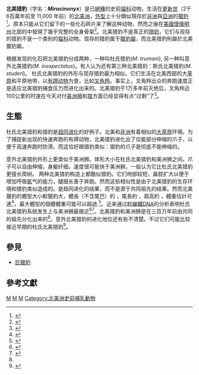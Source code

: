 {{Automatic taxobox
| taxon = Miracinonyx
| fossil_range = 晚[[上新世|上新世]] - 晚[[更新世|更新世]] {{fossilrange|2.6|0.011|latest=0}}
| image = Miracinonyx inexpectatus.jpg
| image_caption = ''Miracinonyx inexpectatus''
| name = 北美猎豹
| status = Fossil
| status_system = 
| authority = Adams (1979)
| subdivision_ranks = [[種|種]]
| subdivision =
杜氏北美猎豹 †''M. trumani''<br /> <small>Orr (1969)</small><br />
意外北美猎豹 †''M. inexpectatus''<br /> <small>[[Edward_Drinker_Cope|Cope]] (1895)</small>
}}

'''北美猎豹'''（学名：'''''Miracinonyx'''''）是已[[絕種|絕種]]的史前[[貓科|貓科]]动物，生活在[[更新世|更新世]]（2千6百萬年前至 11,000 年前）的[[北美洲|北美洲]]，[[形態學_(生物學)|外型]]上十分類似現存於[[非洲|非洲]]與[[亞洲|亞洲]]的[[獵豹|獵豹]]<ref>{{cite web|url=http://paleodb.org/cgi-bin/bridge.pl?action=checkTaxonInfo&taxon_no=41064&is_real_user=1|title=Miracinonyx Adams 1979 (American cheetah)|publisher=''Fossilworks'' website|accessdate=2013-12-02|archive-date=2012-10-13|archive-url=https://web.archive.org/web/20121013062405/http://paleodb.org/cgi-bin/bridge.pl?action=checkTaxonInfo&taxon_no=41064&is_real_user=1|dead-url=no}}</ref>。原本只能从它们留下的一些化石碎片来了解这种动物，然而之後在[[美國|美國]][[懷俄明州|懷俄明州]]北部的{{link-en|Natural Trap Cave}}中發現了幾乎完整的全身骨架<ref>{{cite web|url=https://www.researchgate.net/publication/267156684_Late_Pleistocene_paleoecology_and_large_mammal_taphonomy_Natural_Trap_Cave_Wyoming|title=Late Pleistocene, paleoecology and large mammal taphonomy, Natural Trap Cave, Wyoming|publisher=National Geographic Research & Exploration|date=1993|accessdate=2017-06-20|archive-date=2017-09-20|archive-url=https://web.archive.org/web/20170920190755/https://www.researchgate.net/publication/267156684_Late_Pleistocene_paleoecology_and_large_mammal_taphonomy_Natural_Trap_Cave_Wyoming|dead-url=no}}</ref>。北美猎豹不是真正的[[猎豹|猎豹]]，它们与现存的猎豹不是一个类别的[[猫科|猫科]]动物。现存的猎豹属于[[獵豹屬|獵豹屬]]，而北美猎豹則屬於北美獵豹屬。

根据发现的化石把北美猎豹分成两种，一种叫杜氏猎豹(''M. trumani''), 另一种叫意外北美猎豹(''M. inexpectatus'')。有人认为还有第三种北美猎豹：斯氏北美猎豹(''M. studeri'')。 杜氏北美猎豹的外形与现存猎豹最为相似。它们生活在北美西部的大[[草原|草原]]和平原地带，以[[有蹄动物|有蹄动物]]为食，比如[[叉角羚|叉角羚]]。事实上，叉角羚出众的奔跑速度正是适应北美猎豹捕食压力而进化出来的。北美猎豹于1万多年前灭绝后，叉角羚近100公里的时速在今天对付[[美洲狮|美洲狮]]和[[狼|狼]]方面已经显得有点“过剩”了<ref>{{cite book|last=Byers|first=John|title=American Pronghorn: Social Adaptations and the Ghosts of Predators Past|publisher=Chicago University Press|url=https://books.google.com/books?id=iFQgW0Mf5VoC|year=1998|pages=318|isbn=978-0-226-08699-6|access-date=2018-10-23|archive-date=2018-08-07|archive-url=https://web.archive.org/web/20180807105600/https://books.google.com/books?id=iFQgW0Mf5VoC|dead-url=no}}</ref>。

== 生態 ==
杜氏北美猎豹和猎豹是[[趋同进化|趋同进化]]的好例子。北美和[[非洲|非洲]]有着相似的[[大草原|大草原]]环境。为了捕捉新出现的快速奔跑的有蹄动物，北美猎豹进化出了仅能部分伸缩的爪子，以便于高速奔跑时防滑。而这恰好跟猎豹类似：猎豹的爪子是彻底不能伸缩的。

意外北美猎豹外形上更类似于美洲狮。体形大小在杜氏北美猎豹和美洲狮之间。爪子可以自由伸缩，身躯纤细。速度很可能快于美洲狮。一般认为它比杜氏北美猎豹更擅长爬树。
两种北美猎豹构造上都酷似猎豹。它们吻部较短，鼻腔扩大以便于增加呼吸[[氧|氧]]气的能力，腿细长善于奔跑。然而这些相似性是由于北美猎豹的生存环境和猎豹类似造成的。是趋同进化的结果，而不是源于共同祖先的结果。然而北美獵豹的體型大小較獵豹大，體長（不含尾巴）約 {{convert|170|cm|in|abbr=on}}，尾長約 {{convert|92|cm|in|abbr=on}}，肩高約 {{convert|85|cm|in|abbr=on}}，體重估計可達{{convert|70|kg|lb|abbr=on}}<ref>{{cite web|url=http://library.sandiegozoo.org/factsheets/_extinct/cheetah1_american/cheetah1_american.html|title=Extinct American Cheetah, Miracinonyx inexpectatus|publisher=San Diego Zoo factsheet|date=July 2010|accessdate=2013-12-02|archive-url=https://web.archive.org/web/20160304023142/http://library.sandiegozoo.org/factsheets/_extinct/cheetah1_american/cheetah1_american.html|archive-date=2016-03-04|dead-url=yes}}</ref>，最大體型的個體體重可能可以超過 {{convert|95|kg|lb|abbr=on}}<ref name=Caro>{{cite book|last=Caro|first=T.M. |authorlink=Tim Caro|title=Cheetahs of the Serengeti Plains: Group Living in an Asocial Species|url=https://archive.org/details/cheetahsofsereng0000caro|year=1994|publisher=University of Chicago Press|location=Chicago|isbn=0226094332|pages=500}}</ref>。近来通过[[粒線體DNA|粒線體DNA]]的分析表明杜氏北美猎豹系统发生上与美洲狮最接近<ref name=Barnett>{{cite journal |last1=Barnett |first1=Ross |last2=Barnes |first2=Ian |last3=Phillips |first3=Matthew J. |last4=Martin |first4=Larry D. |last5=Harington |first5=C. Richard |last6=Leonard |first6=Jennifer A. |last7=Cooper |first7=Alan |date=9 August 2005 |title=Evolution of the extinct Sabretooths and the American cheetah-like cat |journal=Current Biology |volume=15 |issue=15 |pages=R589–R590 |doi=10.1016/j.cub.2005.07.052 |pmid=16085477 |url=http://linkinghub.elsevier.com/retrieve/pii/S0960982205008365 |accessdate=2007-06-04 |archive-date=2017-11-02 |archive-url=https://web.archive.org/web/20171102160420/http://linkinghub.elsevier.com/retrieve/pii/S0960982205008365 |dead-url=no }}</ref><ref>{{Cite journal|last=Faurby|first=S.|last2=Werdelin|first2=L.|last3=Svenning|first3=J. C.|date=2016-05-05|title=The difference between trivial and scientific names: There were never any true cheetahs in North America|journal=Genome Biology|volume=17|doi=10.1186/s13059-016-0943-y|issn=1474-7596|pmc=4858926|pmid=27150269}}</ref>。北美猎豹和美洲狮是在三百万年前由共同的祖先分化出来的<ref name=Barnett/>。意外北美猎豹的进化地位还有些不清楚。不过它们可能比较接近早期的杜氏北美猎豹<ref name=Mikko>{{cite web | author = Haaramo, Mikko | url = http://www.fmnh.helsinki.fi/users/haaramo/Metazoa/Deuterostoma/Chordata/Synapsida/Eutheria/Carnivora/Aeluroidea/Felinae.htm | title = Mikko's Phylogeny Archive - Felidae: Felinae – small cats | accessdate = 2007-02-20 | date = 2005-11-15 | archiveurl = https://web.archive.org/web/20070327125023/http://www.fmnh.helsinki.fi/users/haaramo/Metazoa/deuterostoma/Chordata/Synapsida/Eutheria/Carnivora/Aeluroidea/Felinae.htm | archivedate = 2007-03-27 | deadurl = yes | df =  }}</ref>。

== 參見 ==
* [[巨獵豹|巨獵豹]]

==參考文獻==
{{Reflist}}

{{Wikispecies}}
{{portal|滅絕與瀕危物種}}
{{Taxonbar|from=Q468586}}

[[Category:古動物|M]]
[[Category:猫科|M]]
[[Category:更新世哺乳类|M]]
[[Category:北美洲史前哺乳動物|Category:北美洲史前哺乳動物]]